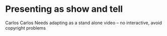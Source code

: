 # Presenting as show and tell	{#show}

Carlos 	Carlos	Needs adapting as a stand alone video – no interactive, avoid copyright problems
